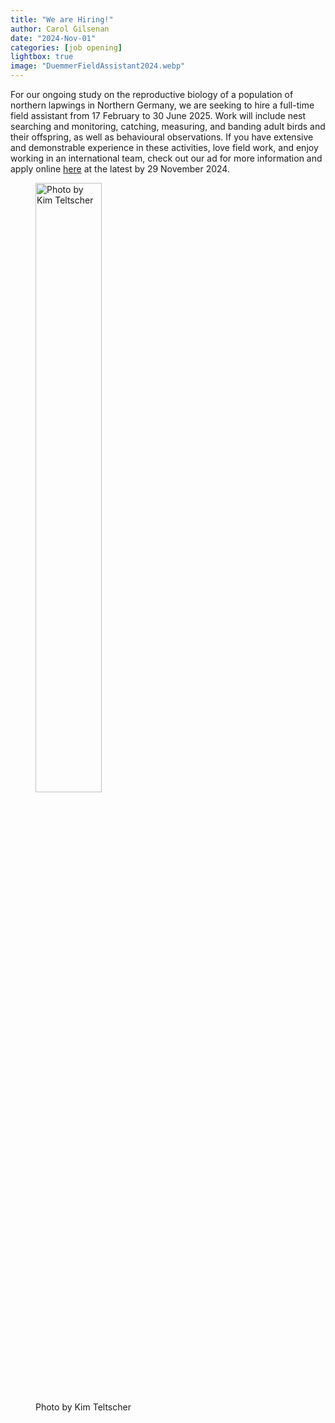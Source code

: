 ```yaml
---
title: "We are Hiring!" 
author: Carol Gilsenan
date: "2024-Nov-01"
categories: [job opening]
lightbox: true
image: "DuemmerFieldAssistant2024.webp"
---
```


For our ongoing study on the reproductive biology of a population of northern lapwings in Northern Germany, we are seeking to hire a full-time field assistant from 17 February to 30 June 2025. Work will include nest searching and monitoring, catching, measuring, and banding adult birds and their offspring, as well as behavioural observations. If you have extensive and demonstrable experience in these activities, love field work, and enjoy working in an international team, check out our ad for more information and apply online [here](https://www.bi.mpg.de/2714830/job_full_offer_23666097?c=1943431) at the latest by 29 November 2024.

![Photo by Kim Teltscher](DuemmerFieldAssistant2024.webp){width=50%}

